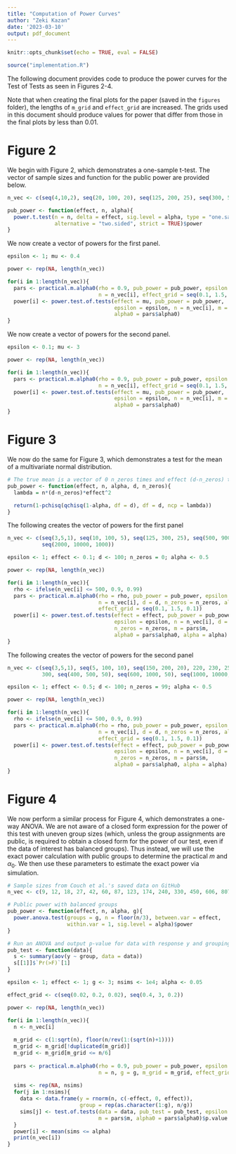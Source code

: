 ```yaml
---
title: "Computation of Power Curves"
author: "Zeki Kazan"
date: '2023-03-10'
output: pdf_document
---
```


```r
knitr::opts_chunk$set(echo = TRUE, eval = FALSE)

source("implementation.R")
```

The following document provides code to produce the power curves for the Test of Tests as seen in Figures 2-4. 

Note that when creating the final plots for the paper (saved in the `figures` folder), the lengths of `m_grid` and `effect_grid` are increased. The grids used in this document should produce values for power that differ from those in the final plots by less than 0.01.

# Figure 2

We begin with Figure 2, which demonstrates a one-sample t-test. The vector of sample sizes and function for the public power are provided below.

```r
n_vec <- c(seq(4,10,2), seq(20, 100, 20), seq(125, 200, 25), seq(300, 500, 100))

pub_power <- function(effect, n, alpha){
  power.t.test(n = n, delta = effect, sig.level = alpha, type = "one.sample",
               alternative = "two.sided", strict = TRUE)$power
}
```

We now create a vector of powers for the first panel.

```r
epsilon <- 1; mu <- 0.4

power <- rep(NA, length(n_vec))

for(i in 1:length(n_vec)){
  pars <- practical.m.alpha0(rho = 0.9, pub_power = pub_power, epsilon = epsilon,
                             n = n_vec[i], effect_grid = seq(0.1, 1.5, 0.1))
  power[i] <- power.test.of.tests(effect = mu, pub_power = pub_power, 
                                  epsilon = epsilon, n = n_vec[i], m = pars$m, 
                                  alpha0 = pars$alpha0)
}
```

We now create a vector of powers for the second panel.

```r
epsilon <- 0.1; mu <- 3

power <- rep(NA, length(n_vec))

for(i in 1:length(n_vec)){
  pars <- practical.m.alpha0(rho = 0.9, pub_power = pub_power, epsilon = epsilon,
                             n = n_vec[i], effect_grid = seq(0.1, 1.5, 0.1))
  power[i] <- power.test.of.tests(effect = mu, pub_power = pub_power, 
                                  epsilon = epsilon, n = n_vec[i], m = pars$m, 
                                  alpha0 = pars$alpha0)
}
```

# Figure 3

We now do the same for Figure 3, which demonstrates a test for the mean of a multivariate normal distribution.

```r
# The true mean is a vector of 0 n_zeros times and effect (d-n_zeros) times
pub_power <- function(effect, n, alpha, d, n_zeros){
  lambda = n*(d-n_zeros)*effect^2

  return(1-pchisq(qchisq(1-alpha, df = d), df = d, ncp = lambda))
}
```

The following creates the vector of powers for the first panel

```r
n_vec <- c(seq(3,5,1), seq(10, 100, 5), seq(125, 300, 25), seq(500, 900, 200),
           seq(2000, 10000, 1000))

epsilon <- 1; effect <- 0.1; d <- 100; n_zeros = 0; alpha <- 0.5

power <- rep(NA, length(n_vec))

for(i in 1:length(n_vec)){
  rho <- ifelse(n_vec[i] <= 500, 0.9, 0.99)
  pars <- practical.m.alpha0(rho = rho, pub_power = pub_power, epsilon = epsilon,
                             n = n_vec[i], d = d, n_zeros = n_zeros, alpha = alpha,
                             effect_grid = seq(0.1, 1.5, 0.1))
  power[i] <- power.test.of.tests(effect = effect, pub_power = pub_power, 
                                  epsilon = epsilon, n = n_vec[i], d = d, 
                                  n_zeros = n_zeros, m = pars$m, 
                                  alpha0 = pars$alpha0, alpha = alpha)
}
```

The following creates the vector of powers for the second panel

```r
n_vec <- c(seq(3,5,1), seq(5, 100, 10), seq(150, 200, 20), 220, 230, 250, 260, 
           300, seq(400, 500, 50), seq(600, 1000, 50), seq(1000, 10000, 1000))

epsilon <- 1; effect <- 0.5; d <- 100; n_zeros = 99; alpha <- 0.5

power <- rep(NA, length(n_vec))

for(i in 1:length(n_vec)){
  rho <- ifelse(n_vec[i] <= 500, 0.9, 0.99)
  pars <- practical.m.alpha0(rho = rho, pub_power = pub_power, epsilon = epsilon,
                             n = n_vec[i], d = d, n_zeros = n_zeros, alpha = alpha,
                             effect_grid = seq(0.1, 1.5, 0.1))
  power[i] <- power.test.of.tests(effect = effect, pub_power = pub_power, 
                                  epsilon = epsilon, n = n_vec[i], d = d, 
                                  n_zeros = n_zeros, m = pars$m, 
                                  alpha0 = pars$alpha0, alpha = alpha)
}
```

# Figure 4

We now perform a similar process for Figure 4, which demonstrates a one-way ANOVA. We are not aware of a closed form expression for the power of this test with uneven group sizes (which, unless the group assignments are public, is required to obtain a closed form for the power of our test, even if the data of interest has balanced groups). Thus instead, we will use the exact power calculation with public groups to determine the practical $m$ and $\alpha_0$. We then use these parameters to estimate the exact power via simulation.

```r
# Sample sizes from Couch et al.'s saved data on GitHub
n_vec <- c(9, 12, 18, 27, 42, 60, 87, 123, 174, 240, 330, 450, 606, 807, 1071)

# Public power with balanced groups
pub_power <- function(effect, n, alpha, g){
  power.anova.test(groups = g, n = floor(n/3), between.var = effect, 
                   within.var = 1, sig.level = alpha)$power
}

# Run an ANOVA and output p-value for data with response y and grouping group
pub_test <- function(data){
  s <- summary(aov(y ~ group, data = data))
  s[[1]]$`Pr(>F)`[1]
}
```


```r
epsilon <- 1; effect <- 1; g <- 3; nsims <- 1e4; alpha <- 0.05

effect_grid <- c(seq(0.02, 0.2, 0.02), seq(0.4, 3, 0.2))

power <- rep(NA, length(n_vec))

for(i in 1:length(n_vec)){
  n <- n_vec[i]
  
  m_grid <- c(1:sqrt(n), floor(n/rev(1:(sqrt(n)+1))))
  m_grid <- m_grid[!duplicated(m_grid)]
  m_grid <- m_grid[m_grid <= n/6]
  
  pars <- practical.m.alpha0(rho = 0.9, pub_power = pub_power, epsilon = epsilon,
                             n = n, g = g, m_grid = m_grid, effect_grid = effect_grid)
  
  sims <- rep(NA, nsims)
  for(j in 1:nsims){
    data <- data.frame(y = rnorm(n, c(-effect, 0, effect)),
                       group = rep(as.character(1:g), n/g))
    sims[j] <- test.of.tests(data = data, pub_test = pub_test, epsilon = epsilon, 
                             m = pars$m, alpha0 = pars$alpha0)$p.value
  }
  power[i] <- mean(sims <= alpha)
  print(n_vec[i])
}
```



